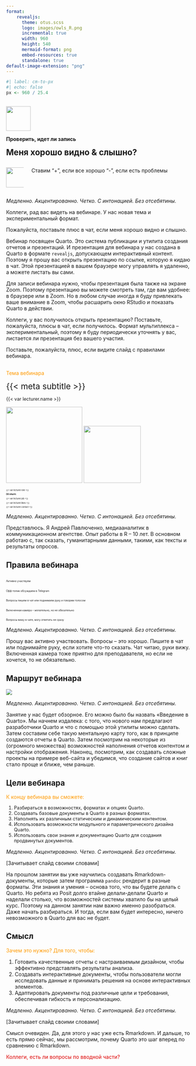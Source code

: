 ```yaml
---
format:
    revealjs:
      theme: otus.scss
      logo: images/owls_R.png
      incremental: true
      width: 960
      height: 540
      mermaid-format: png
      embed-resources: true
      standalone: true
default-image-extension: "png"
---
```


```r
#| label: cm-to-px
#| echo: false
px <- 960 / 25.4
```

##  {#slide-rec data-menu-title="Запись" background-image="images/slide.jpg" background-size="contain"}

![](images/rec){.absolute top="15" left="91" width="67"}

[**Проверить, идет ли запись**]{.absolute top="20" left="171"}

[**Меня хорошо видно & слышно?**]{.absolute top="120" left="80.5" style="font-size:1.6em;"}

::: {.columns layout-valign="bottom"}
::: {.column width="10%"}
![](images/plus){.absolute top="370" left="91" width="55" height="55"}
:::

::: {.column width="90%"}
[Ставим "+", если все хорошо "-", если есть проблемы]{.absolute top="363" left="159"}
:::
:::

::: {.notes}
*Медленно. Акцентированно. Четко. С интонацией. Без отсебятины.*

Коллеги, рад вас видеть на вебинаре. У нас новая тема и экспериментальный формат.

Пожалуйста, поставьте плюс в чат, если меня хорошо видно и слышно.

Вебинар посвящен Quarto. Это система публикации и утилита создания отчетов и презентаций. И презентация для вебинара у нас создана в Quarto в формате `revealjs`, допускающем интерактивный контент. Поэтому я прошу вас открыть презентацию по ссылке, которую я кидаю в чат. Этой презентацией в вашем браузере могу управлять я удаленно, а можете листать вы сами.

Для записи вебинара нужно, чтобы презентация была также на экране Zoom. Поэтому презентацию вы можете смотреть там, где вам удобнее: в браузере или в Zoom. Но в любом случае иногда я буду привлекать ваше внимание в Zoom, чтобы расшарить окно RStudio и показать Quarto в действии.

Коллеги, у вас получилось открыть презентацию? Поставьте, пожалуйста, плюсы в чат, если получилось. Формат мультиплекса – экспериментальный, поэтому я буду периодически уточнять у вас, листается ли презентация без вашего участия.

Поставьте, пожалуйста, плюс, если видите слайд с правилами вебинара.
:::

##  {#slide-intro data-menu-title="О вебинаре" background-image="images/slide.jpg" background-size="contain"}

[Тема вебинара]{.absolute top="48" left="53" style="color:#FF9900 !important;"}

[{{< meta subtitle >}}]{.absolute top="120" left="53" style="font-size:1.6em;"}

[{{< var lecturer.name >}}]{.absolute top="284" left="323" style="font-size:0.9em;"}

![](images/or){.absolute top="284" left="66" height="208"} ![]({{< var lecturer.image >}}){.absolute top="310" left="112" height="156"}

::: {.absolute top="332" left="323" style="font-size:0.4em;"}
{{< var lecturer.role >}}

**Об опыте:**

{{< var lecturer.job >}}

{{< var lecturer.likes >}}

{{< var lecturer.contact >}}
:::

::: {.notes}
*Медленно. Акцентированно. Четко. С интонацией. Без отсебятины.*

Представлюсь. Я Андрей Павлюченко, медиааналитик в коммуникационном агентстве. Опыт работы в R – 10 лет. В основном работаю с, так сказать, гуманитарными данными, такими, как тексты и результаты опросов.
:::

## Правила вебинара {background-image="images/slide.jpg" background-size="contain"}

::: {.absolute left=88 style="font-size:0.5em;" layout="[[10, 70, 20], [10, 70, 20], [10, 70, 20], [10, 70, 20], [10, 70, 20]]" layout-valign="center"}
![](images/rules-active){height="0.5em"}

Активно участвуем

[]{style="visibility: hidden;"}

![](images/rules-offtop){height="0.5em"}

Офф-топик обсуждаем в Telegram

[]{style="visibility: hidden;"}

![](images/rules-ask){height="0.5em"}

Вопросы пишем в чат или поднимаем руку и говорим голосом

[]{style="visibility: hidden;"}

![](images/rules-presense){height="0.5em"}

Включенная камера – желательно, но не обязательно

[]{style="visibility: hidden;"}

![](images/rules-delay){height="0.5em"}

Вопросы вижу в чате, могу ответить не сразу

[]{style="visibility: hidden;"}
:::

::: {.notes}
*Медленно. Акцентированно. Четко. С интонацией. Без отсебятины.*

Прошу вас активно участвовать. Вопросы – это хорошо. Пишите в чат или поднимайте руку, если хотите что-то сказать. Чат читаю, руки вижу. Включенная камера тоже приятно для преподавателя, но если не хочется, то не обязательно.
:::

## Маршрут вебинара {background-image="images/slide.jpg" background-size="contain"}

![](images/route)

::: {.notes}
*Медленно. Акцентированно. Четко. С интонацией. Без отсебятины.*

Занятие у нас будет обзорное. Его можно было бы назвать «Введение в Quarto». Мы начнем издалека: с того, что нового нам предлагают разработчики Quarto и что с помощью этой утилиты можно сделать. Затем составим себе такую ментальную карту того, как в принципе создаются отчеты в Quarto. Затем посмотрим на некоторые из (огромного множества) возможностей наполнения отчетов контентом и настройки отображения. Наконец, посмотрим, как создавать сложные проекты на примере веб-сайта и убедимся, что создание сайтов и книг стало проще и ближе, чем раньше.
:::

## Цели вебинара {.smaller background-image="images/slide.jpg" background-size="contain"}

[К концу вебинара вы сможете:]{style="color:#FF9900 !important;"}

::: {style="font-size:0.9em;"}
1. [Разбираться в возможностях, форматах и опциях Quarto.]{}
2. [Создавать базовые документы в Quarto в разных форматах.]{}
3. [Наполнять их различным статическим и динамическим контентом.]{}
4. [Использовать возможности модульного и параметрического дизайна Quarto.]{}
5. [Использовать свои знания и документацию Quarto для создания продвинутых документов.]{}
:::

::: {.notes}
*Медленно. Акцентированно. Четко. С интонацией. Без отсебятины.*

[Зачитывает слайд своими словами]

На прошлом занятии вы уже научились создавать Rmarkdown-документы, которые затем программа `pandoc` рендерит в разные форматы. Эти знания и умения – основа того, что вы будете делать с Quarto. Но ребята из Posit долго втайне делали-делали Quarto и наделали столько, что возможностей системы хватило бы на целый курс. Поэтому на данном занятии нам важно именно разобраться. Даже начать разбираться. И тогда, если вам будет интересно, ничего невозможного в Quarto для вас не будет.
:::

## Смысл {.smaller background-image="images/slide.jpg" background-size="contain"}

[Зачем это нужно? Для того, чтобы:]{style="color:#FF9900 !important;"}

1. [Готовить качественные отчеты с настраиваемым дизайном, чтобы эффективно представлять результаты анализа.]{}
2. [Создавать интерактивные документы, чтобы пользователи могли исследовать данные и принимать решения на основе интерактивных элементов.]{}
3. [Адаптировать документы под различные цели и требования, обеспечивая гибкость и персонализацию.]{}

::: {.notes}
*Медленно. Акцентированно. Четко. С интонацией. Без отсебятины.*

[Зачитывает слайд своими словами]

Смысл очевиден. Да, для этого у нас уже есть Rmarkdown. И дальше, то есть прямо сейчас, мы рассмотрим, почему Quarto это шаг вперед по сравнению с Rmarkdown.

[Коллеги, есть ли вопросы по вводной части?]{style="color:#d00;"}
:::
